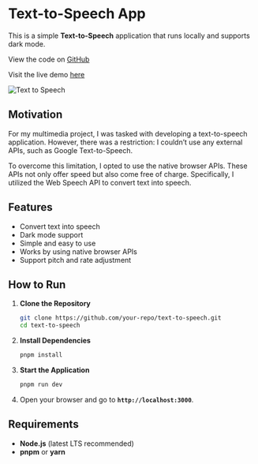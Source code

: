 
# Text-to-Speech App

This is a simple **Text-to-Speech** application that runs locally and supports dark mode.

View the code on [GitHub](https://github.com/kevin-samson/text-to-speech)

Visit the live demo [here](https://text-to-speech-mauve-ten.vercel.app)

<Image src="/images/tts.png" alt="Text to Speech" width={1000} height={1000} />

## Motivation
For my multimedia project, I was tasked with developing a text-to-speech application. However, there was a restriction: I couldn’t use any external APIs, such as Google Text-to-Speech.

To overcome this limitation, I opted to use the native browser APIs. These APIs not only offer speed but also come free of charge. Specifically, I utilized the Web Speech API to convert text into speech. 
## Features

- Convert text into speech
- Dark mode support
- Simple and easy to use
- Works by using native browser APIs
- Support pitch and rate adjustment

## How to Run

1. **Clone the Repository**

   ```sh
   git clone https://github.com/your-repo/text-to-speech.git
   cd text-to-speech
   ```

2. **Install Dependencies**

   ```sh
   pnpm install
   ```

3. **Start the Application**

   ```sh
   pnpm run dev
   ```

4. Open your browser and go to **`http://localhost:3000`**.

## Requirements

- **Node.js** (latest LTS recommended)
- **pnpm** or **yarn**

